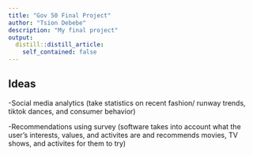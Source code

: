 ```yaml
---
title: "Gov 50 Final Project"
author: "Tsion Debebe"
description: "My final project"
output:
  distill::distill_article:
    self_contained: false
---
```




## Ideas


-Social media analytics (take statistics on recent fashion/ runway trends, tiktok dances, and consumer behavior)

-Recommendations using survey (software takes into account what the user's interests, values, and activites are and recommends movies, TV shows, and activites for them to try)